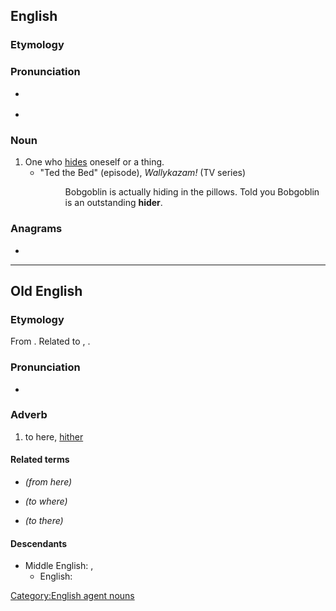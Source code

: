 ==English==

===Etymology===
{{suffix|hide|er|lang=en}}

===Pronunciation===
* {{a|RP}} {{IPA|/ˈhaɪdə/|lang=en}}
* {{a|US}} {{IPA|/ˈhɑɪɾɚ/|lang=en}}

===Noun===
{{en-noun}}

# One who [[hide]]s oneself or a thing.
#* "Ted the Bed" (episode), ''Wallykazam!'' (TV series)
#*: Bobgoblin is actually hiding in the pillows. Told you Bobgoblin is an outstanding '''hider'''.

===Anagrams===
* {{anagrams|en|hired|rehid|rheid}}

[[Category:English agent nouns]]

----

==Old English==

===Etymology===
From {{inh|ang|gem-pro|*hidrê}}. Related to {{cog|non|heðra}}, {{cog|got|𐌷𐌹𐌳𐍂𐌴}}.

===Pronunciation===
* {{IPA|/ˈhider/|lang=ang}}

===Adverb===
{{head|ang|adverb}}

# to here, [[hither]]
#: {{ux|ang|Cum '''hider'''!|Come '''here'''!}}
#: {{ux|ang|Hū cwōme þū '''hider'''?|How did you get '''here'''?}}
#: {{ux|ang|Iċ cwōm '''hider''' mid tīd[[searwe]].|I got '''here''' with a time machine.}}

====Related terms====
* {{l|ang|heonan}} ''(from here)''
* {{l|ang|hwider}} ''(to where)''
* {{l|ang|þider}} ''(to there)''

====Descendants====
* Middle English: {{l|enm|hider}}, {{l|enm|hither}}
** English: {{l|en|hither}}